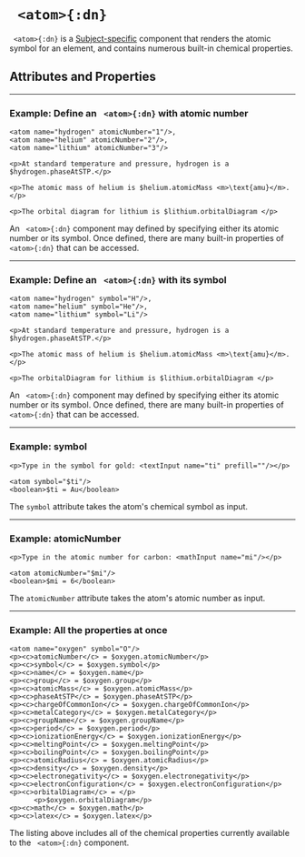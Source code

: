 


# ` <atom>{:dn}`


` <atom>{:dn}` is a [Subject-specific](../document_structure/essentialConcepts#component-types) 
component that renders the atomic symbol for an element, and contains numerous built-in chemical properties.

## Attributes and Properties 
 <AttrDisplay name='atom'/> 
 <PropDisplay name='atom'/>

---

### Example: Define an ` <atom>{:dn}` with atomic number


```doenet-example
<atom name="hydrogen" atomicNumber="1"/>, 
<atom name="helium" atomicNumber="2"/>, 
<atom name="lithium" atomicNumber="3"/>

<p>At standard temperature and pressure, hydrogen is a $hydrogen.phaseAtSTP.</p>

<p>The atomic mass of helium is $helium.atomicMass <m>\text{amu}</m>.</p> 

<p>The orbital diagram for lithium is $lithium.orbitalDiagram </p>
```



An ` <atom>{:dn}` component may defined by specifying either its atomic number or 
its symbol. Once defined, there are many built-in properties of ` <atom>{:dn}` that 
can be accessed.



---

### Example: Define an ` <atom>{:dn}` with its symbol


```doenet-example
<atom name="hydrogen" symbol="H"/>, 
<atom name="helium" symbol="He"/>, 
<atom name="lithium" symbol="Li"/>

<p>At standard temperature and pressure, hydrogen is a $hydrogen.phaseAtSTP.</p>

<p>The atomic mass of helium is $helium.atomicMass <m>\text{amu}</m>.</p> 

<p>The orbitalDiagram for lithium is $lithium.orbitalDiagram </p>
```



An ` <atom>{:dn}` component may defined by specifying either its atomic number 
or its symbol. Once defined, there are many built-in properties of ` <atom>{:dn}` that 
can be accessed.



---

### Example: symbol


```doenet-editor-horiz
<p>Type in the symbol for gold: <textInput name="ti" prefill=""/></p>

<atom symbol="$ti"/>
<boolean>$ti = Au</boolean>
```



The `symbol` attribute takes the atom's chemical symbol as input.



---

### Example: atomicNumber


```doenet-editor-horiz
<p>Type in the atomic number for carbon: <mathInput name="mi"/></p>

<atom atomicNumber="$mi"/>
<boolean>$mi = 6</boolean>
```



The `atomicNumber` attribute takes the atom's atomic number as input.



---

### Example: All the properties at once


```doenet-editor-horiz
<atom name="oxygen" symbol="O"/>
<p><c>atomicNumber</c> = $oxygen.atomicNumber</p>
<p><c>symbol</c> = $oxygen.symbol</p>
<p><c>name</c> = $oxygen.name</p>
<p><c>group</c> = $oxygen.group</p>
<p><c>atomicMass</c> = $oxygen.atomicMass</p>
<p><c>phaseAtSTP</c> = $oxygen.phaseAtSTP</p>
<p><c>chargeOfCommonIon</c> = $oxygen.chargeOfCommonIon</p>
<p><c>metalCategory</c> = $oxygen.metalCategory</p>
<p><c>groupName</c> = $oxygen.groupName</p>
<p><c>period</c> = $oxygen.period</p>
<p><c>ionizationEnergy</c> = $oxygen.ionizationEnergy</p>
<p><c>meltingPoint</c> = $oxygen.meltingPoint</p>
<p><c>boilingPoint</c> = $oxygen.boilingPoint</p>
<p><c>atomicRadius</c> = $oxygen.atomicRadius</p>
<p><c>density</c> = $oxygen.density</p>
<p><c>electronegativity</c> = $oxygen.electronegativity</p>
<p><c>electronConfiguration</c> = $oxygen.electronConfiguration</p>
<p><c>orbitalDiagram</c> = </p>
      <p>$oxygen.orbitalDiagram</p>
<p><c>math</c> = $oxygen.math</p>
<p><c>latex</c> = $oxygen.latex</p>
```



The listing above includes all of the chemical properties currently 
available to the ` <atom>{:dn}` component.

